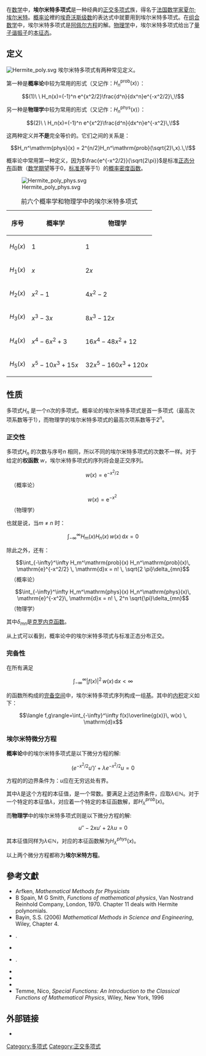 {{NoteTA
|1=zh-cn:概率;zh-tw:機率;zh-hk:概率;
}}

在[[数学|数学]]中，'''埃尔米特多项式'''是一种经典的[[正交|正交]][[多项式|多项式]]族，得名于[[法国|法国]][[数学家|数学家]][[夏尔·埃尔米特|夏尔·埃尔米特]]。[[概率论|概率论]]裡的[[埃奇沃斯级数|埃奇沃斯级数]]的表达式中就要用到埃尔米特多项式。在[[组合数学|组合数学]]中，埃尔米特多项式是[[阿佩尔方程|阿佩尔方程]]的解。[[物理学|物理学]]中，埃尔米特多项式给出了[[量子谐振子|量子谐振子]]的[[本征态|本征态]]。

== 定义 ==
[[File:Hermite_poly.svg|thumb]]
埃尔米特多项式有两种常见定义。

第一种是'''概率论'''中较为常用的形式（又记作：<math>H_n^\mathrm{prob}(x)</math>）：

:<math>(1)\ \ H_n(x)=(-1)^n e^{x^2/2}\frac{d^n}{dx^n}e^{-x^2/2}\,\!</math>

另一种是'''物理学'''中较为常用的形式（又记作：<math>H_n^\mathrm{phys}(x)</math>）：

:<math>(2)\ \ H_n(x)=(-1)^n e^{x^2}\frac{d^n}{dx^n}e^{-x^2}\,\!</math>
<math></math>

这两种定义并'''不是'''完全等价的。它们之间的关系是：
:<math>H_n^\mathrm{phys}(x) = 2^{n/2}H_n^\mathrm{prob}(\sqrt{2}\,x).\,\!</math>

概率论中常用第一种定义，因为<math>\frac{e^{-x^2/2}}{\sqrt{2\pi}}</math>是标准[[正态分布|正态分布]]函数（[[数学期望|数学期望]]等于0，[[标准差|标准差]]等于1）的[[概率密度函数|概率密度函数]]。

[[File:Hermite_poly_phys.svg|thumb]]

{| class="wikitable" border="1"
|+ 前六个概率学和物理学中的埃尔米特多项式
! 序号 !! 概率学 !! 物理学
|-
| <math>H_0(x)</math> || <math>1\,</math> || <math>1\,</math>
|-
| <math>H_1(x)</math> || <math>x\,</math> || <math>2x\,</math>
|-
| <math>H_2(x)</math> || <math>x^2-1\,</math>|| <math>4x^2-2\,</math>
|-
| <math>H_3(x)</math> || <math>x^3-3x\,</math> || <math>8x^3-12x\,</math>
|-
| <math>H_4(x)</math> || <math>x^4-6x^2+3\,</math> || <math>16x^4-48x^2+12\,</math>
|-
| <math>H_5(x)</math> || <math>x^5-10x^3+15x\,</math>|| <math>32x^5-160x^3+120x\,</math>

|}

== 性质 ==
多项式''H<sub>n</sub>'' 是一个''n''次的多项式。概率论的埃尔米特多项式是首一多项式（最高次项系数等于1），而物理学的埃尔米特多项式的最高次项系数等于2<sup>''n''</sup>。

=== 正交性 ===
多项式''H<sub>n</sub>'' 的次数与序号''n'' 相同，所以不同的埃尔米特多项式的次数不一样。对于给定的'''权函数''' ''w''，埃尔米特多项式的序列将会是正交序列。
:<math>w(x) = \mathrm{e}^{-x^2/2}\,\!</math>   （概率论）
:<math>w(x) = \mathrm{e}^{-x^2}\,\!</math>   （物理学）

也就是说，当''m'' ≠ ''n'' 时：
:<math>\int_{-\infty}^\infty H_m(x) H_n(x)\, w(x) \, \mathrm{d}x = 0</math>

除此之外，还有：
:<math>\int_{-\infty}^\infty H_m^\mathrm{prob}(x) H_n^\mathrm{prob}(x)\, \mathrm{e}^{-x^2/2} \, \mathrm{d}x = n! \, \sqrt{2 \pi}\delta_{mn}</math>   （概率论）
:<math>\int_{-\infty}^\infty H_m^\mathrm{phys}(x) H_n^\mathrm{phys}(x)\, \mathrm{e}^{-x^2}\, \mathrm{d}x = n! \, 2^n \sqrt{\pi}\delta_{mn}</math>   （物理学）

其中<math>\delta_{mn}</math>是[[克罗内克函数|克罗内克函数]]。

从上式可以看到，概率论中的埃尔米特多项式与标准正态分布正交。

=== 完备性 ===
在所有满足

:<math>\int_{-\infty}^\infty\left|f(x)\right|^2\, w(x) \, \mathrm{d}x <\infty</math>

的函数所构成的[[完备空间|完备空间]]中，埃尔米特多项式序列构成一组[[基_(線性代數)|基]]。其中的[[内积|内积]]定义如下：

:<math>\langle f,g\rangle=\int_{-\infty}^\infty f(x)\overline{g(x)}\, w(x) \, \mathrm{d}x</math>

=== 埃尔米特微分方程 ===
'''概率论'''中的埃尔米特多项式是以下微分方程的解:

:<math>(e^{-x^2/2}u')' + \lambda e^{-x^2/2}u = 0</math>

方程的的边界条件为：<math>u</math>应在无穷远处有界。

其中<math>\lambda</math>是这个方程的本征值，是一个常数。要满足上述边界条件，应取<math>\lambda</math>∈<math>\mathbb{N}</math>。对于一个特定的本征值<math>\lambda</math>，对应着一个特定的本征函数解，即<math>H_\lambda^{prob}(x)</math>。

而'''物理学'''中的埃尔米特多项式则是以下微分方程的解:

:<math>u'' - 2xu'+2\lambda u=0</math>

其本征值同样为<math>\lambda</math>∈<math>\mathbb{N}</math>，对应的本征函数解为<math>H_\lambda^{phys}(x)</math>。

以上两个微分方程都称为'''埃尔米特方程'''。

== 參考文獻 ==
* Arfken, ''Mathematical Methods for Physicists''
* B Spain, M G Smith, ''Functions of mathematical physics'', Van Nostrand Reinhold Company, London, 1970. Chapter 11 deals with Hermite polynomials.
* Bayin, S.S. (2006) ''Mathematical Methods in Science and Engineering'', Wiley, Chapter 4.
* {{citation|first1=Richard|last1=Courant|first2=David|last2=Hilbert|title=Methods of Mathematical Physics, Volume I|publisher=Wiley-Interscience|year=1953}}.
*{{citation|first=Arthur|last= Erdélyi|first2= Wilhelm |last2=Magnus|first3= Fritz|last3= Oberhettinger|first4=Francesco G.|last4= Tricomi|title= Higher transcendental functions. Vol. II|publisher= McGraw-Hill|year=1955}}
*{{Springer|id=H/h046980|first=M.V.|last=Fedoryuk|year=2001}}.
*{{citation|first=Gábor|last=Szegő|title=Orthogonal Polynomials|publisher=American Mathematical Society|year=1939, 1955}}
*{{citation|title=The Fourier Integral and Certain of its Applications|last=Wiener |first=Norbert |year=1958 |publisher=Dover Publications |location=New York|isbn=0-486-60272-9}}
*{{cite book |title=A Course of Modern Analysis|last=Whittaker |first=E. T. |coauthors=Watson, G. N. |year=1962 |edition=4th Edition |publisher=Cambridge University Press |location=London}}
*Temme, Nico, ''Special Functions: An Introduction to the Classical Functions of Mathematical Physics'', Wiley, New York, 1996

== 外部链接 ==
*{{MathWorld|urlname=HermitePolynomial|title=埃尔米特多项式}}

[[Category:多项式|Category:多项式]]
[[Category:正交多项式|Category:正交多项式]]